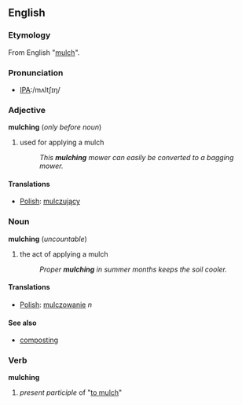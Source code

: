==English==

===Etymology===
From English "[[mulch]]".

===Pronunciation===
*[[Pronunciation guide|IPA]]:/mʌltʃɪŋ/

===Adjective===
'''mulching''' (''only before noun'')
# used for applying a mulch
#: ''This '''mulching''' mower can easily be converted to a bagging mower.''

====Translations====
*[[Polish]]: [[mulczujący]]

===Noun===
'''mulching''' (''uncountable'')
# the act of applying a mulch
#: ''Proper '''mulching''' in summer months keeps the soil cooler.''

====Translations====
*[[Polish]]: [[mulczowanie]] ''n''

====See also====
*[[composting]]

===Verb===
'''mulching'''
# ''present participle'' of "[[mulch|to mulch]]"